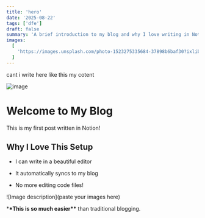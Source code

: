 ```yaml
---
title: 'hero'
date: '2025-08-22'
tags: ['dfe']
draft: false
summary: 'A brief introduction to my blog and why I love writing in Notio...'
images:
  [
    'https://images.unsplash.com/photo-1523275335684-37898b6baf30?ixlib=rb-4.1.0&q=85&fm=jpg&crop=entropy&cs=srgb',
  ]
---
```


cant i write here like this my cotent

![image](https://images.unsplash.com/photo-1523275335684-37898b6baf30?ixlib=rb-4.1.0&q=85&fm=jpg&crop=entropy&cs=srgb)

# Welcome to My Blog

This is my first post written in Notion!

## Why I Love This Setup

- I can write in a beautiful editor

- It automatically syncs to my blog

- No more editing code files!

![Image description](paste your images here)

\***\*This is so much easier\*\*** than traditional blogging.
